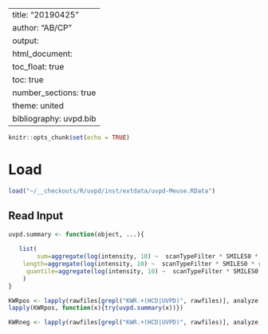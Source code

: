 

---
title: "20190425"
author: "AB/CP"
output:
  html_document:
    toc_float: true
    toc: true
    number_sections: true
    theme: united
bibliography: uvpd.bib
---


```r
knitr::opts_chunk$set(echo = TRUE)
```

# Load

```r
load("~/__checkouts/R/uvpd/inst/extdata/uvpd-Meuse.RData")
```




## Read Input



```r

uvpd.summary <- function(object, ...){
    
   list(
        sum=aggregate(log(intensity, 10) ~  scanTypeFilter * SMILES0 * rawfile , data=object, FUN=sum),
    length=aggregate(log(intensity, 10) ~  scanTypeFilter * SMILES0 * rawfile , data=object, FUN=length),
     quantile=aggregate(log(intensity, 10) ~  scanTypeFilter * SMILES0 * rawfile , data=object, FUN=quantile)
    )
}
```


```r
KWRpos <- lapply(rawfiles[grepl("KWR.+(HCD|UVPD)", rawfiles)], analyze, smiles=ThermoUVPD_feb2019$SMILES)
lapply(KWRpos, function(x){try(uvpd.summary(x))})

KWRneg <- lapply(rawfiles[grepl("KWR.+(HCD|UVPD)", rawfiles)], analyze, smiles=ThermoUVPD_feb2019$SMILES, mZoffset=-1.007)
```